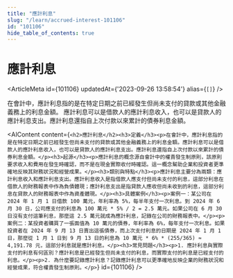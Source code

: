 ```yaml
---
title: "應計利息"
slug: "/learn/accrued-interest-101106"
id: "101106"
hide_table_of_contents: true
---
```



# 應計利息

<ArticleMeta id={101106} updatedAt={'2023-09-26 13:58:54'} alias={`[]`} />
<div className='border-solid border-b border-t-0 my-4 border-[var(--ifm-color-gray-300)]' />

在會計中，應計利息指的是在特定日期之前已經發生但尚未支付的貸款或其他金融義務上的利息金額。 應計利息可以是借款人的應計利息收入，也可以是貸款人的應計利息支出。應計利息還指自上次付款以來累計的債券利息金額。

<AIContent content={`<h2>應計利息</h2><h3>定義</h3><p>在會計中，應計利息指的是在特定日期之前已經發生但尚未支付的貸款或其他金融義務上的利息金額。應計利息可以是借款人的應計利息收入，也可以是貸款人的應計利息支出。應計利息還指自上次付款以來累計的債券利息金額。</p><h3>起源</h3><p>應計利息的概念源自會計中的權責發生制原則，該原則要求收入和費用在發生時確認，而不是在現金實際收付時確認。這一概念幫助企業和投資者更準確地反映其財務狀況和經營成果。</p><h3>類別與特點</h3><p>應計利息主要分為兩類：應計利息收入和應計利息支出。應計利息收入是指借款人應支付但尚未支付的利息，這部分利息在借款人的財務報表中作為負債體現；應計利息支出是指貸款人應收但尚未收到的利息，這部分利息在貸款人的財務報表中作為資產體現。</p><h3>具體案例</h3><p>案例一：某公司在 2024 年 1 月 1 日借款 100 萬元，年利率為 5%，每半年支付一次利息。到 2024 年 6 月 30 日，公司應支付的利息為 100 萬元 * 5% / 2 = 2.5 萬元。如果公司在 6 月 30 日沒有支付這筆利息，那麼這 2.5 萬元就成為應計利息，記錄在公司的財務報表中。</p><p>案例二：某投資者購買了一張面值為 10 萬元的債券，年利率為 6%，每年支付一次利息。如果投資者在 2024 年 9 月 13 日賣出這張債券，而上次支付利息的日期是 2024 年 1 月 1 日，那麼從 1 月 1 日到 9 月 13 日的利息為 10 萬元 * 6% * (255/365) ≈ 4,191.78 元，這部分利息就是應計利息。</p><h3>常見問題</h3><p>1. 應計利息與實際支付的利息有何區別？應計利息是已經發生但尚未支付的利息，而實際支付的利息是已經支付的利息。</p><p>2. 為什麼要記錄應計利息？記錄應計利息可以更準確地反映企業的財務狀況和經營成果，符合權責發生制原則。</p>`} id={101106} />
